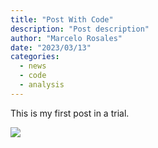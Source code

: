 ```yaml
---
title: "Post With Code"
description: "Post description"
author: "Marcelo Rosales"
date: "2023/03/13"
categories:
  - news
  - code
  - analysis
---
```


This is my first post in a trial.

![](images/image-321642482.png)
